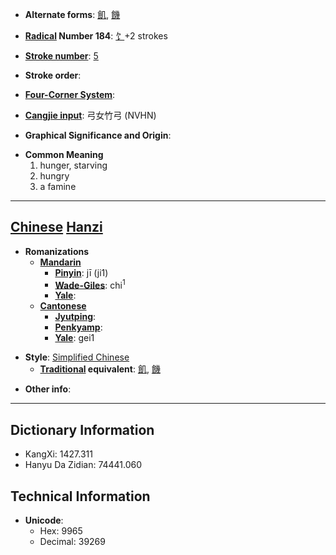 * '''Alternate forms''': [[飢]], [[饑]]

* '''[[Wiktionary:Chinese radical index| Radical]] Number 184''': [[Wiktionary:Chinese radical index 饣|饣]]+2 strokes

* '''[[Wiktionary:Chinese total strokes index|Stroke number]]''': [[Wiktionary:Chinese total strokes index 5|5]]

* '''Stroke order''': 

* '''[[Wiktionary:Chinese four corner index|Four-Corner System]]''': 

* '''[[Wiktionary:Chinese Cangjie index|Cangjie input]]''': 弓女竹弓 (NVHN)

* '''Graphical Significance and Origin''': 

* '''Common Meaning'''
*#hunger, starving
*# hungry
*# a famine


----

== [[Chinese]] [[Hanzi]] ==

* '''Romanizations'''
** '''[[Mandarin]]'''
*** '''[[Pinyin]]''': jī (ji1)
*** '''[[Wade-Giles]]''': chi<sup>1</sup>
*** '''[[Yale]]''': 
** '''[[Cantonese]]'''
*** '''[[Jyutping]]''':
*** '''[[Penkyamp]]''': 
*** '''[[Yale]]''': gei1

* '''Style''': [[Simplified Chinese]] 
** '''[[Traditional Chinese|Traditional]] equivalent''': [[飢]], [[饑]]

* '''Other info''': 

----

== Dictionary Information ==

* KangXi: 1427.311
* Hanyu Da Zidian: 74441.060

== Technical Information ==

* '''Unicode''':
** Hex: 9965
** Decimal: 39269